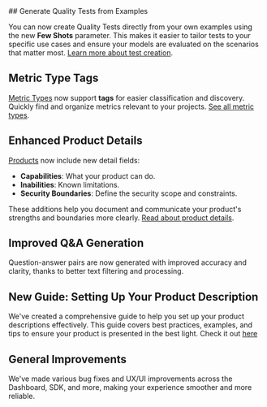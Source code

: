 <Update label="2025-06-23" description="Quality Test Generation, Metric Tags, and Product Details">
## Generate Quality Tests from Examples

You can now create Quality Tests directly from your own examples using the new **Few Shots** parameter. This makes it easier to tailor tests to your specific use cases and ensure your models are evaluated on the scenarios that matter most. [Learn more about test creation](/sdk/api/test/create).

## Metric Type Tags

[Metric Types](/concepts/metric-type) now support **tags** for easier classification and discovery. Quickly find and organize metrics relevant to your projects. [See all metric types](/concepts/metric-type).

## Enhanced Product Details

[Products](/concepts/product) now include new detail fields:
- **Capabilities**: What your product can do.
- **Inabilities**: Known limitations.
- **Security Boundaries**: Define the security scope and constraints.

These additions help you document and communicate your product's strengths and boundaries more clearly. [Read about product details](/concepts/product).

## Improved Q&A Generation
Question-answer pairs are now generated with improved accuracy and clarity, thanks to better text filtering and processing.

## New Guide: Setting Up Your Product Description
We've created a comprehensive guide to help you set up your product descriptions effectively. This guide covers best practices, examples, and tips to ensure your product is presented in the best light.
Check it out [here](https://docs.galtea.ai/sdk/tutorials/create-product-description)

## General Improvements

We've made various bug fixes and UX/UI improvements across the Dashboard, SDK, and more, making your experience smoother and more reliable.
</Update>

